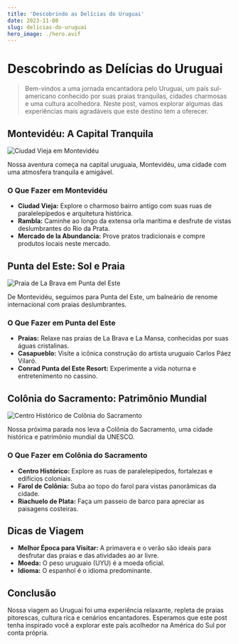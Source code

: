 ```yaml
---
title: 'Descobrindo as Delícias do Uruguai'
date: 2023-11-08
slug: delicias-do-uruguai
hero_image: ./hero.avif
---
```


# Descobrindo as Delícias do Uruguai

> Bem-vindos a uma jornada encantadora pelo Uruguai, um país sul-americano conhecido por suas praias tranquilas, cidades charmosas e uma cultura acolhedora. Neste post, vamos explorar algumas das experiências mais agradáveis que este destino tem a oferecer.

## Montevidéu: A Capital Tranquila

![Ciudad Vieja em Montevidéu](https://images.unsplash.com/photo-1689723744311-5c62fbfa4ebe?auto=format&fit=crop&q=80&w=3906&ixlib=rb-4.0.3&ixid=M3wxMjA3fDB8MHxwaG90by1wYWdlfHx8fGVufDB8fHx8fA%3D%3D)

Nossa aventura começa na capital uruguaia, Montevidéu, uma cidade com uma atmosfera tranquila e amigável.

### O Que Fazer em Montevidéu

- **Ciudad Vieja:** Explore o charmoso bairro antigo com suas ruas de paralelepípedos e arquitetura histórica.
- **Rambla:** Caminhe ao longo da extensa orla marítima e desfrute de vistas deslumbrantes do Rio da Prata.
- **Mercado de la Abundancia:** Prove pratos tradicionais e compre produtos locais neste mercado.

## Punta del Este: Sol e Praia

![Praia de La Brava em Punta del Este](https://images.unsplash.com/photo-1653918488348-17d2a707012f?auto=format&fit=crop&q=80&w=3871&ixlib=rb-4.0.3&ixid=M3wxMjA3fDB8MHxwaG90by1wYWdlfHx8fGVufDB8fHx8fA%3D%3D)

De Montevidéu, seguimos para Punta del Este, um balneário de renome internacional com praias deslumbrantes.

### O Que Fazer em Punta del Este

- **Praias:** Relaxe nas praias de La Brava e La Mansa, conhecidas por suas águas cristalinas.
- **Casapueblo:** Visite a icônica construção do artista uruguaio Carlos Páez Vilaró.
- **Conrad Punta del Este Resort:** Experimente a vida noturna e entretenimento no cassino.

## Colônia do Sacramento: Patrimônio Mundial

![Centro Histórico de Colônia do Sacramento](https://images.unsplash.com/photo-1524168576969-c32baddd7006?auto=format&fit=crop&q=80&w=3870&ixlib=rb-4.0.3&ixid=M3wxMjA3fDB8MHxwaG90by1wYWdlfHx8fGVufDB8fHx8fA%3D%3D)

Nossa próxima parada nos leva a Colônia do Sacramento, uma cidade histórica e patrimônio mundial da UNESCO.

### O Que Fazer em Colônia do Sacramento

- **Centro Histórico:** Explore as ruas de paralelepípedos, fortalezas e edifícios coloniais.
- **Farol de Colônia:** Suba ao topo do farol para vistas panorâmicas da cidade.
- **Riachuelo de Plata:** Faça um passeio de barco para apreciar as paisagens costeiras.

## Dicas de Viagem

- **Melhor Época para Visitar:** A primavera e o verão são ideais para desfrutar das praias e das atividades ao ar livre.
- **Moeda:** O peso uruguaio (UYU) é a moeda oficial.
- **Idioma:** O espanhol é o idioma predominante.

## Conclusão

Nossa viagem ao Uruguai foi uma experiência relaxante, repleta de praias pitorescas, cultura rica e cenários encantadores. Esperamos que este post tenha inspirado você a explorar este país acolhedor na América do Sul por conta própria.